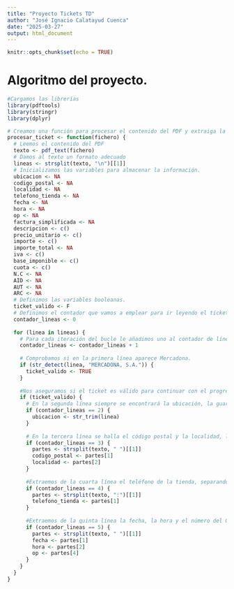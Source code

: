 ```yaml
---
title: "Proyecto Tickets TD"
author: "José Ignacio Calatayud Cuenca"
date: "2025-03-27"
output: html_document
---
```


```r
knitr::opts_chunk$set(echo = TRUE)
```

# Algoritmo del proyecto. 

```r

#Cargamos las librerías
library(pdftools)
library(stringr)
library(dplyr)

```

```r
  
# Creamos una función para procesar el contenido del PDF y extraiga la información
procesar_ticket <- function(fichero) {
  # Leemos el contenido del PDF
  texto <- pdf_text(fichero)
  # Damos al texto un formato adecuado
  lineas <- strsplit(texto, "\n")[[1]]
  # Inicializamos las variables para almacenar la información.
  ubicacion <- NA
  codigo_postal <- NA
  localidad <- NA
  telefono_tienda <- NA
  fecha <- NA
  hora <- NA
  op <- NA
  factura_simplificada <- NA
  descripcion <- c()
  precio_unitario <- c()
  importe <- c()
  importe_total <- NA
  iva <- c()
  base_imponible <- c()
  cuota <- c()
  N.C <- NA
  AID <- NA
  AUT <- NA
  ARC <- NA
  # Definimos las variables booleanas.
  ticket_valido <- F
  # Definimos el contador que vamos a emplear para ir leyendo el ticket.
  contador_lineas <- 0
  
  for (linea in lineas) {
    # Para cada iteración del bucle le añadimos uno al contador de líneas.
    contador_lineas <- contador_lineas + 1
    
    # Comprobamos si en la primera línea aparece Mercadona.
    if (str_detect(linea, "MERCADONA, S.A.")) {
      ticket_valido <- TRUE
    }
    
    #Nos aseguramos si el ticket es válido para continuar con el progreso.
    if (ticket_valido) {
      # En la segunda linea siempre se encontrará la ubicación, la guardamos quitando los espaciados.
      if (contador_lineas == 2) {
        ubicacion <- str_trim(linea)
      }
      
      # En la tercera línea se halla el código postal y la localidad, las guardamos separando la linea por el espacio.
      if (contador_lineas == 3) {
        partes <- strsplit(texto, " ")[[1]]
        codigo_postal <- partes[1]
        localidad <- partes[2]
      }
      
      #Extraemos de la cuarta línea el teléfono de la tienda, separando por los dos punto para así quedarnos únicamente con el número.
      if (contador_lineas == 4) {
        partes <- strsplit(texto, ":")[[1]]
        telefono_tienda <- partes[1]
      }
      
      #Extraemos de la quinta línea la fecha, la hora y el número del OP, separando la línea por el espacio.
      if (contador_lineas == 5) {
        partes <- strsplit(texto, " ")[[1]]
        fecha <- partes[1]
        hora <- partes[2]
        op <- partes[4]
      }
    }
  }
}

```